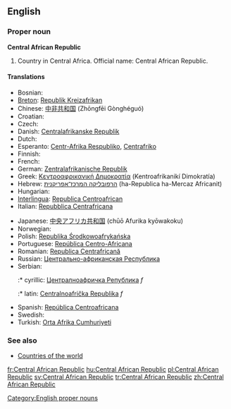 ==English==

===Proper noun===
'''Central African Republic'''

# Country in Central Africa. Official name: Central African Republic.

====Translations====
{{trans-top|country in Central Africa}}
* Bosnian: {{t-|bs|Centralnoafrička Republika|f}}
* [[Breton]]: [[Republik Kreizafrikan]]
* Chinese: [[中非共和国]] (Zhōngfēi Gònghéguó)
* Croatian: {{t-|hr|Srednjoafrička Republika|f}}
* Czech: {{t-|cs|Středoafrická republika|f}}
* Danish: [[Centralafrikanske Republik]]
* Dutch: {{t-|nl|Centraal-Afrikaanse Republiek}}
* Esperanto: [[Centr-Afrika Respubliko]], [[Centrafriko]]
* Finnish: {{t+|fi|Keski-Afrikan tasavalta}}
* French: {{t+|fr|République centrafricaine}}
* German: [[Zentralafrikanische Republik]]
* Greek: [[Κεντροαφρικανική Δημοκρατία]] (Kentroafrikanikí Dimokratía) {{f}}
* Hebrew: [[הרפובליקה המרכז־אפריקנית]] (ha-Republica ha-Mercaz Africanit)
* Hungarian: {{t|hu|Közép-afrikai Köztársaság}}
* [[Interlingua]]: [[Republica Centroafrican]]
* Italian: [[Repubblica Centrafricana]]
{{trans-mid}}
* Japanese: [[中央アフリカ共和国]] (chūō Afurika kyōwakoku)
* Norwegian: {{t-|no|Den sentralafrikanske republikk}}
* Polish: [[Republika Środkowoafrykańska]]
* Portuguese: [[República Centro-Africana]]
* Romanian: [[Republica Centrafricană]]
* Russian: [[Центрально-африканская Республика]]
* Serbian:
*:* cyrillic: [[Централноафричка Република]] ''f''
*:* latin: [[Centralnoafrička Republika]] ''f''
* Spanish: [[República Centroafricana]]
* Swedish: {{t+|sv|Centralafrikanska republiken}}
* Turkish: [[Orta Afrika Cumhuriyeti]]
{{trans-bottom}}

===See also===
*[[Appendix:Countries of the world|Countries of the world]]

[[Category:English proper nouns]]

[[fr:Central African Republic]]
[[hu:Central African Republic]]
[[pl:Central African Republic]]
[[sv:Central African Republic]]
[[tr:Central African Republic]]
[[zh:Central African Republic]]